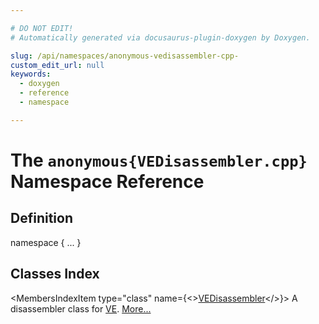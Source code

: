 ```yaml
---

# DO NOT EDIT!
# Automatically generated via docusaurus-plugin-doxygen by Doxygen.

slug: /api/namespaces/anonymous-vedisassembler-cpp-
custom_edit_url: null
keywords:
  - doxygen
  - reference
  - namespace

---
```





# The `anonymous{VEDisassembler.cpp}` Namespace Reference

<DoxygenPage pluginConfig={pluginConfig}>



## Definition

<CodeBlock>namespace &#123; ... &#125;</CodeBlock>

## Classes Index

<MembersIndex>

<MembersIndexItem
  type="class"
  name={<><a href="/docs/api/classes/anonymous-namespace-vedisassembler-cpp-/vedisassembler">VEDisassembler</a></>}>
A disassembler class for <a href="/docs/api/namespaces/llvm/ve">VE</a>. <a href="/docs/api/classes/anonymous-namespace-vedisassembler-cpp-/vedisassembler/#details">More...</a>
</MembersIndexItem>

</MembersIndex>


</DoxygenPage>
